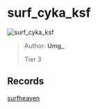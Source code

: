 
# surf_cyka_ksf

![surf_cyka_ksf](https://raw.githubusercontent.com/Sayt123/SurfMapPics/Maps-and-bonuses/csgo/surf_cyka_ksf.jpg)

> Author: **Umg_**
>
> Tier 3

## Records

[surfheaven](https://surfheaven.eu/map/surf_cyka_ksf)
